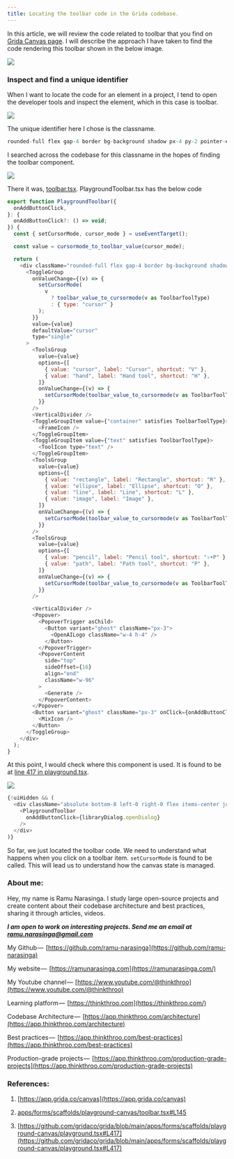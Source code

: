 ```yaml
---
title: Locating the toolbar code in the Grida codebase.
---
```


In this article, we will review the code related to toolbar that you find on [Grida Canvas page](https://app.grida.co/canvas). I will describe the approach I have taken to find the code rendering this toolbar shown in the below image.

![](https://cdn-images-1.medium.com/max/1600/1*wJxtsTo6B3u2Jix5hvY9bg.png)

### Inspect and find a unique identifier

When I want to locate the code for an element in a project, I tend to open the developer tools and inspect the element, which in this case is toolbar.

![](https://cdn-images-1.medium.com/max/1600/1*K6vI3IpvqLmUaUQ966-_-g.png)

The unique identifier here I chose is the classname.

```js
rounded-full flex gap-4 border bg-background shadow px-4 py-2 pointer-events-auto select-none
```

I searched across the codebase for this classname in the hopes of finding the toolbar component.

![](https://cdn-images-1.medium.com/max/1600/1*zsrcvbiwh9tj7lTHpvOW6w.png)

There it was, [toolbar.tsx](https://github.com/gridaco/grida/blob/ac377ecdc20355ce1526a209078df353b4ba97b2/apps/forms/scaffolds/playground-canvas/toolbar.tsx#L145). PlaygroundToolbar.tsx has the below code

```js
export function PlaygroundToolbar({
  onAddButtonClick,
}: {
  onAddButtonClick?: () => void;
}) {
  const { setCursorMode, cursor_mode } = useEventTarget();

  const value = cursormode_to_toolbar_value(cursor_mode);

  return (
    <div className="rounded-full flex gap-4 border bg-background shadow px-4 py-2 pointer-events-auto select-none">
      <ToggleGroup
        onValueChange={(v) => {
          setCursorMode(
            v
              ? toolbar_value_to_cursormode(v as ToolbarToolType)
              : { type: "cursor" }
          );
        }}
        value={value}
        defaultValue="cursor"
        type="single"
      >
        <ToolsGroup
          value={value}
          options={[
            { value: "cursor", label: "Cursor", shortcut: "V" },
            { value: "hand", label: "Hand tool", shortcut: "H" },
          ]}
          onValueChange={(v) => {
            setCursorMode(toolbar_value_to_cursormode(v as ToolbarToolType));
          }}
        />
        <VerticalDivider />
        <ToggleGroupItem value={"container" satisfies ToolbarToolType}>
          <FrameIcon />
        </ToggleGroupItem>
        <ToggleGroupItem value={"text" satisfies ToolbarToolType}>
          <ToolIcon type="text" />
        </ToggleGroupItem>
        <ToolsGroup
          value={value}
          options={[
            { value: "rectangle", label: "Rectangle", shortcut: "R" },
            { value: "ellipse", label: "Ellipse", shortcut: "O" },
            { value: "line", label: "Line", shortcut: "L" },
            { value: "image", label: "Image" },
          ]}
          onValueChange={(v) => {
            setCursorMode(toolbar_value_to_cursormode(v as ToolbarToolType));
          }}
        />
        <ToolsGroup
          value={value}
          options={[
            { value: "pencil", label: "Pencil tool", shortcut: "⇧+P" },
            { value: "path", label: "Path tool", shortcut: "P" },
          ]}
          onValueChange={(v) => {
            setCursorMode(toolbar_value_to_cursormode(v as ToolbarToolType));
          }}
        />

        <VerticalDivider />
        <Popover>
          <PopoverTrigger asChild>
            <Button variant="ghost" className="px-3">
              <OpenAILogo className="w-4 h-4" />
            </Button>
          </PopoverTrigger>
          <PopoverContent
            side="top"
            sideOffset={16}
            align="end"
            className="w-96"
          >
            <Generate />
          </PopoverContent>
        </Popover>
        <Button variant="ghost" className="px-3" onClick={onAddButtonClick}>
          <MixIcon />
        </Button>
      </ToggleGroup>
    </div>
  );
}
```

At this point, I would check where this component is used. It is found to be at [line 417 in playground.tsx](https://github.com/gridaco/grida/blob/main/apps/forms/scaffolds/playground-canvas/playground.tsx#L417).

![](https://cdn-images-1.medium.com/max/1600/1*G0tEoxftKgyzh08fJFXG6A.png)

```js
{!uiHidden && (
  <div className="absolute bottom-8 left-0 right-0 flex items-center justify-center z-50 pointer-events-none">
    <PlaygroundToolbar
      onAddButtonClick={libraryDialog.openDialog}
    />
  </div>
)}
```

So far, we just located the toolbar code. We need to understand what happens when you click on a toolbar item. `setCursorMode` is found to be called. This will lead us to understand how the canvas state is managed.

### About me:

Hey, my name is Ramu Narasinga. I study large open-source projects and create content about their codebase architecture and best practices, sharing it through articles, videos.

***I am open to work on interesting projects. Send me an email at ramu.narasinga@gmail.com***

My Github —  [https://github.com/ramu-narasinga](https://github.com/ramu-narasinga)

My website —  [https://ramunarasinga.com](https://ramunarasinga.com/)

My Youtube channel —  [https://www.youtube.com/@thinkthroo](https://www.youtube.com/@thinkthroo)

Learning platform —  [https://thinkthroo.com](https://thinkthroo.com/)

Codebase Architecture —  [https://app.thinkthroo.com/architecture](https://app.thinkthroo.com/architecture)

Best practices —  [https://app.thinkthroo.com/best-practices](https://app.thinkthroo.com/best-practices)

Production-grade projects —  [https://app.thinkthroo.com/production-grade-projects](https://app.thinkthroo.com/production-grade-projects)

### References:

1. [https://app.grida.co/canvas](https://app.grida.co/canvas)
    
2. [apps/forms/scaffolds/playground-canvas/toolbar.tsx#L145](https://github.com/gridaco/grida/blob/ac377ecdc20355ce1526a209078df353b4ba97b2/apps/forms/scaffolds/playground-canvas/toolbar.tsx#L145)
    
3. [https://github.com/gridaco/grida/blob/main/apps/forms/scaffolds/playground-canvas/playground.tsx#L417](https://github.com/gridaco/grida/blob/main/apps/forms/scaffolds/playground-canvas/playground.tsx#L417)